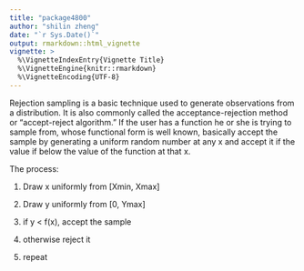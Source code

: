 ```yaml
---
title: "package4800"
author: "shilin zheng"
date: "`r Sys.Date()`"
output: rmarkdown::html_vignette
vignette: >
  %\VignetteIndexEntry{Vignette Title}
  %\VignetteEngine{knitr::rmarkdown}
  %\VignetteEncoding{UTF-8}
---
```


Rejection sampling is a basic technique used to generate observations from a distribution. It is also commonly called the acceptance-rejection method or “accept-reject algorithm.”
If the user has a function he or she is trying to sample from, whose functional form is well known, basically accept the sample by generating a uniform random number at any x and accept it if the value if below the value of the function at that x.

The process: 

1. Draw x uniformly from [Xmin, Xmax] 

2. Draw y uniformly from [0, Ymax]

3. if y < f(x), accept the sample

4. otherwise reject it

5. repeat
